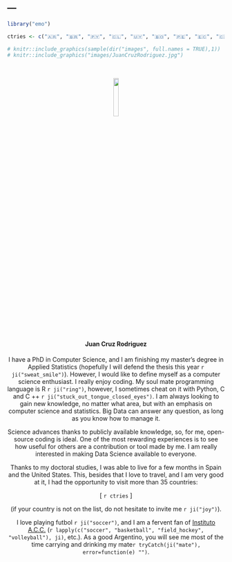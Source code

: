 ---
---

```r
library("emo")
```

```r
ctries <- c("🇦🇷", "🇧🇷", "🇵🇾", "🇨🇱", "🇺🇾", "🇧🇴", "🇵🇪", "🇪🇨", "🇨🇴", "🇵🇦", "🇨🇷", "🇳🇮", "🇭🇳", "🇬🇹", "🇧🇿", "🇲🇽", "🇩🇪", "🇪🇸", "🇦🇩", "🇲🇦", "🇮🇪", "🇬🇪", "🇩🇰", "🇸🇪", "🇳🇱", "🇧🇪", "🇫🇷", "🇮🇹", "🇻🇦", "🇸🇮", "🇭🇷", "🇦🇹", "🇨🇿", "🇸🇰", "🇺🇸", "🇨🇺")
```
```r
# knitr::include_graphics(sample(dir("images", full.names = TRUE),1))
# knitr::include_graphics("images/JuanCruzRodriguez.jpg")
```

<center>
</br>

<img src="images/JuanCruzRodriguez.jpg" id="id" width="15%">
<script>
document.getElementById('id').style.borderRadius = '50%';
</script>

#### Juan Cruz Rodriguez

I have a PhD in Computer Science, and I am finishing my master's degree in Applied Statistics (hopefully I will defend the thesis this year `r ji("sweat_smile")`). However, I would like to define myself as a computer science enthusiast. I really enjoy coding. My soul mate programming language is R `r ji("ring")`, however, I sometimes cheat on it with Python, C and C ++ `r ji("stuck_out_tongue_closed_eyes")`.
I am always looking to gain new knowledge, no matter what area, but with an emphasis on computer science and statistics. Big Data can answer any question, as long as you know how to manage it.

Science advances thanks to publicly available knowledge, so, for me, open-source coding is ideal. One of the most rewarding experiences is to see how useful for others are a contribution or tool made by me. I am really interested in making Data Science available to everyone.

Thanks to my doctoral studies, I was able to live for a few months in Spain and the United States. This, besides that I love to travel, and I am very good at it, I had the opportunity to visit more than 35 countries:

[ `r ctries` ]

(if your country is not on the list, do not hesitate to invite me `r ji("joy")`).

I love playing futbol `r ji("soccer")`, and I am a fervent fan of [Instituto A.C.C.](http://www.InstitutoACC.com.ar/) (`r lapply(c("soccer", "basketball", "field_hockey", "volleyball"), ji)`, etc.). As a good Argentino, you will see me most of the time carrying and drinking my mate`r tryCatch(ji("mate"), error=function(e) "")`.


</center>
